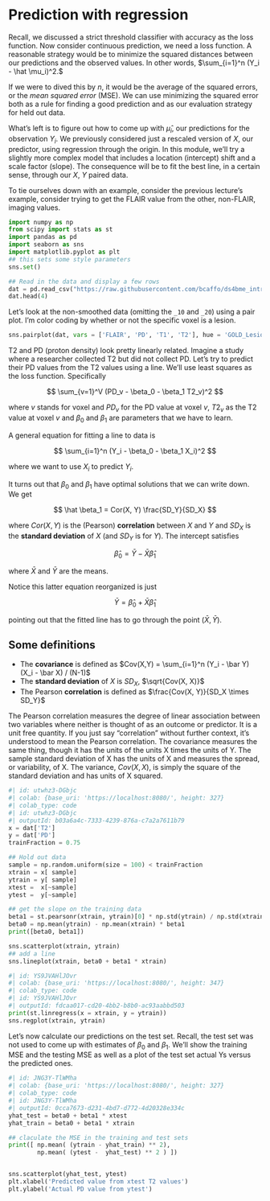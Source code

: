 # Prediction with regression

Recall, we discussed a strict threshold classifier with accuracy as
the loss function. Now consider continuous prediction, we need a loss
function. A reasonable strategy would be to minimize the squared
distances between our predictions and the observed values. In other
words, $\sum_{i=1}^n (Y_i - \hat \mu_i)^2.$

If we were to dived this by $n$, it would be the average of the squared errors, or the *mean squared error* (MSE). We can use minimizing the squared error both as a rule for finding a good prediction and as our evaluation strategy for held out data.

What's left is to figure out how to come up with $\hat \mu_i$, our
predictions for the observation $Y_i$. We previously considered just a
rescaled version of $X$, our predictor, using regression through the
origin. In this module, we'll try a slightly more complex model that
includes a location (intercept) shift and a scale factor (slope). The
consequence will be to fit the best line, in a certain sense, through
our $X$, $Y$ paired data.

To tie ourselves down with an example, consider the previous lecture's
example, consider trying to get the FLAIR value from the other,
non-FLAIR, imaging values.

```python
import numpy as np
from scipy import stats as st
import pandas as pd
import seaborn as sns
import matplotlib.pyplot as plt
## this sets some style parameters
sns.set()

## Read in the data and display a few rows
dat = pd.read_csv("https://raw.githubusercontent.com/bcaffo/ds4bme_intro/master/data/oasis.csv")
dat.head(4)
```

Let's look at the non-smoothed data (omitting the `_10` and `_20`) using a pair plot. I'm color coding by whether or not the specific voxel is a lesion.

```python
sns.pairplot(dat, vars = ['FLAIR', 'PD', 'T1', 'T2'], hue = 'GOLD_Lesions');
```

T2 and PD (proton density) look pretty linearly related. Imagine a
study where a researcher collected T2 but did not collect PD. Let's
try to predict their PD values from the T2 values using a line. We'll
use least squares as the loss function. Specifically

$$
\sum_{v=1}^V (PD_v - \beta_0 - \beta_1 T2_v)^2
$$

where $v$ stands for voxel and $PD_v$ for the PD value at voxel $v$,
$T2_v$ as the T2 value at voxel $v$ and $\beta_0$ and $\beta_1$ are
parameters that we have to learn.

A general equation for fitting a line to data is

$$
\sum_{i=1}^n (Y_i - \beta_0 - \beta_1 X_i)^2
$$

where we want to use $X_i$ to predict $Y_i$. 

It turns out that $\beta_0$ and $\beta_1$ have optimal solutions that
we can write down. We get

$$
\hat \beta_1 = Cor(X, Y) \frac{SD_Y}{SD_X}
$$

where $Cor(X, Y)$ is the (Pearson) **correlation** between $X$ and $Y$
and $SD_X$ is the **standard deviation** of $X$ (and $SD_Y$ is for
$Y$). The intercept satisfies

$$
\hat \beta_0 = \bar Y - \bar X \hat \beta_1
$$

where $\bar X$ and $\bar Y$ are the means. 

Notice this latter equation reorganized is just

$$
\bar Y = \hat \beta_0 + \bar X \hat \beta_1
$$

pointing out that the fitted line has to go through the point $(\bar X, \bar Y)$. 

## Some definitions
* The **covariance** is defined as  $Cov(X,Y) = \sum_{i=1}^n (Y_i - \bar Y) (X_i - \bar X) / (N-1)$
* The **standard deviation** of $X$ is $SD_X$, $\sqrt{Cov(X, X)}$
* The Pearson **correlation** is defined as $\frac{Cov(X, Y)}{SD_X \times SD_Y}$

The Pearson correlation measures the degree of linear association
between two variables where neither is thought of as an outcome or
predictor. It is a unit free quantity. If you just say "correlation"
without further context, it's understood to mean the Pearson
correlation. The covariance measures the same thing, though it has the
units of the units X times the units of Y. The sample standard
deviation of X has the units of X and measures the spread, or
variability, of X. The variance, $Cov(X, X)$, is simply the square of
the standard deviation and has units of X squared.

```python
#| id: utwhz3-DGbjc
#| colab: {base_uri: 'https://localhost:8080/', height: 327}
#| colab_type: code
#| id: utwhz3-DGbjc
#| outputId: b03a6a4c-7333-4239-876a-c7a2a7611b79
x = dat['T2']
y = dat['PD']
trainFraction = 0.75

## Hold out data
sample = np.random.uniform(size = 100) < trainFraction
xtrain = x[ sample]
ytrain = y[ sample]
xtest =  x[~sample]
ytest =  y[~sample]

## get the slope on the training data
beta1 = st.pearsonr(xtrain, ytrain)[0] * np.std(ytrain) / np.std(xtrain)
beta0 = np.mean(ytrain) - np.mean(xtrain) * beta1
print([beta0, beta1])

sns.scatterplot(xtrain, ytrain)
## add a line
sns.lineplot(xtrain, beta0 + beta1 * xtrain)
```

```python
#| id: YS9JVAHlJOvr
#| colab: {base_uri: 'https://localhost:8080/', height: 347}
#| colab_type: code
#| id: YS9JVAHlJOvr
#| outputId: fdcaa017-cd20-4bb2-b8b0-ac93aabbd503
print(st.linregress(x = xtrain, y = ytrain))
sns.regplot(xtrain, ytrain)
```

Let's now calculate our predictions on the test set. Recall, the test set was not used to come up with estimates of $\beta_0$ and $\beta_1$. We'll show the training MSE and the testing MSE as well as a plot of the test set actual Ys versus the predicted ones.

```python
#| id: JNG3Y-TlWMha
#| colab: {base_uri: 'https://localhost:8080/', height: 327}
#| colab_type: code
#| id: JNG3Y-TlWMha
#| outputId: 0cca7673-d231-4bd7-d772-4d20328e334c
yhat_test = beta0 + beta1 * xtest
yhat_train = beta0 + beta1 * xtrain

## claculate the MSE in the training and test sets
print([ np.mean( (ytrain - yhat_train) ** 2), 
        np.mean( (ytest -  yhat_test) ** 2 ) ])


sns.scatterplot(yhat_test, ytest)
plt.xlabel('Predicted value from xtest T2 values')
plt.ylabel('Actual PD value from ytest')


```

